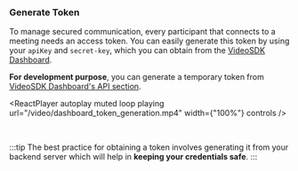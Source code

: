### Generate Token

To manage secured communication, every participant that connects to a meeting needs an access token. You can easily generate this token by using your `apiKey` and `secret-key`, which you can obtain from the [VideoSDK Dashboard](https://app.videosdk.live/api-keys).

**For development purpose**, you can generate a temporary token from [VideoSDK Dashboard's API section](https://app.videosdk.live/api-keys).


<ReactPlayer
  autoplay
  muted
  loop
  playing
  url="/video/dashboard_token_generation.mp4"
  width={"100%"}
  controls
/>

<br />

:::tip
The best practice for obtaining a token involves generating it from your backend server which will help in **keeping your credentials safe**.
:::
